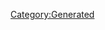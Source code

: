 {{Texts/Music
 |ID=31
 |MusicName=AXIA～ダイスキでダイキライ～
 |OfficialName=AXIA～ダイスキでダイキライ～
 |VocalName=ワルキューレ　カナメΔ安野希世乃　レイナΔ東山奈央　マキナΔ西田望見
 |VocalNameLF=ワルキューレ　カナメΔ安野希世乃<br/>レイナΔ東山奈央　マキナΔ西田望見
 |Description=作品：マクロスΔ<br/><br/>歌手：ワルキューレ<br/>　　　カナメΔ安野希世乃　レイナΔ東山奈央<br/>　　　マキナΔ西田望見<br/><br/>作詞：六ツ見純代<br/>作曲：松本良喜
 |BuyURL=https://recochoku.jp/song/S1003321334/
 |StoryDesc=フレイアと美雲が倒れてしまい、さらに空中騎士団の<br/>襲撃を受けて絶体絶命の状況に陥るワルキューレ。<br/><br/>そのとき、部隊を離れたはずのメッサーが救援に現れる。<br/>ヴァール化に抗いながら戦うメッサーを支えるため、<br/>他の誰でもないカナメ自身が歌うことを決意するのだった。
 |StoryTitle=「わかったわ、メッサー君！」
 |BannerId=4
 |AnmStoreURL=https://anime.dmkt-sp.jp/animestore/ci_pc?workId=20867
}}
[[Category:Generated]]
